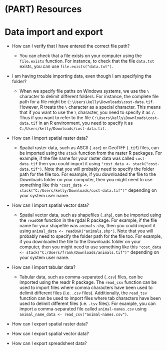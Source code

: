 # (PART) Resources {-}

# Data import and export {#data-import-export}

* How can I verify that I have entered the correct file path?
    + You can check that a file exists on your computer using the `file.exists` function. For instance, to check that the file `data.txt` exists, you can use `file.exists("data.txt")`.

* I am having trouble importing data, even though I am specifying the folder?
    + When we specify file paths on Windows systems, we use the `\` character to delimit different folders. For instance, the complete file path for a file might be `C:\Users\kelly\Downloads\cost-data.tif`. However, R treats the `\` character as a special character. This means that if you want to use the `\` character, you need to specify it as `/`. Thus if you want to refer to the file `C:\Users\kelly\Downloads\cost-data.tif` in an R environment, you need to specify it as `C:/Users/kelly/Downloads/cost-data.tif`.

* How can I import spatial raster data?
    + Spatial raster data, such as ASCII (`.asc`) or GeoTIFF (`.tif`) files, can be imported using the `stack` function from the raster R packages. For example, if the file name for your raster data was called `cost-data.tif` then you could import it using `"cost_data <- stack("cost-data.tif")`. Note that you will probably need to specify the folder path for the file too. For example, if you downloaded the file to the Downloads folder on your computer, then you might need to use something like this `"cost_data <- stack("C:/Users/kelly/Downloads/cost-data.tif")"` depending on your system user name.

* How can I import spatial vector data?
    + Spatial vector data, such as shapefiles (`.shp`), can be imported using the `readOGR` function in the rgdal R package. For example, if the file name for your shapefile was `animals.shp`, then you could import it using `animal_data <- readOGR("animals.shp")`. Note that you will probably need to specify the folder path for the file too. For example, if you downloaded the file to the Downloads folder on your computer, then you might need to use something like this `"cost_data <- stack("C:/Users/frank/Downloads/animals.tif")"` depending on your system user name.

* How can I import tabular data?
    + Tabular data, such as comma-separated (`.csv`) files, can be imported using the readr R package. The `read_csv` function can be used to import files where comma characters have been used to delimit different files (i.e. `.csv` files). Additionally, the `read_tsv` function can be used to import files where tab characters have been used to delimit different files (i.e. `.tsv` files). For example, you can import a comma-separated file called `animal-names.csv` using `animal_name_data <- read_csv("animal-names.csv")`.

* How can I export spatial raster data?

* How can I export spatial vector data?

* How can I export spreadsheet data?
